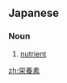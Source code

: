 {{also|營養素|营养素}}
==Japanese==
{{wikipedia|lang=ja}}
{{ja-kanjitab|えい|よう|そ|yomi=on}}

===Noun===
{{ja-noun|えいようそ}}

# [[nutrient]]

[[zh:栄養素]]